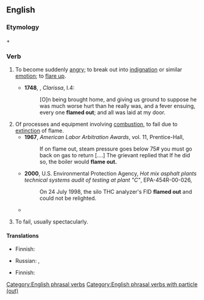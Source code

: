{{also|flameout|flame-out}}

==English==

===Etymology===
{{m|en|flame}} + {{m|en|out}}

===Verb===
{{en-verb|flames out|flaming out|flamed out}}

# {{lb|en|now|rare}} To become suddenly [[angry]]; to break out into [[indignation]] or similar [[emotion]]; to [[flare up]]. {{defdate|from 16th c.}}
#*'''1748''', {{w|Samuel Richardson}}, ''Clarissa'', I.4:
#*:[O]n being brought home, and giving us ground to suppose he was much worse hurt than he really was, and a fever ensuing, every one '''flamed out'''; and all was laid at my door.
# Of processes and equipment involving [[combustion]], to fail due to [[extinction]] of flame. {{defdate|from 20th c.}}
#* '''1967''', ''American Labor Arbitration Awards'', vol. 11, Prentice-Hall,
#*: If on flame out, steam pressure goes below 75# you must go back on gas to return [....] The grievant replied that If he did so, the boiler would '''flame out.'''
#* '''2000''', U.S. Environmental Protection Agency, ''Hot mix asphalt plants technical systems audit of testing at plant "C"'', EPA-454R-00-026,
#*: On 24 July 1998, the silo THC analyzer's FID '''flamed out''' and could not be relighted.
#* {{quote-text|en|year=2004|author=Philip P. Walsh and Paul Fletcher|title=Gas Turbine Performance|page=487|passage=Restarting in flight is a very important engine capability for all aircraft, as occasionally engines do '''flame out'''.}}
# {{lb|en|figuratively}} To fail, usually spectacularly.

====Translations====
{{trans-see|flare up}}

{{trans-top|to fail due to extinction of flame}}
* Finnish: {{t+|fi|sammua}}
{{trans-mid}}
* Russian: {{t+|ru|гло́хнуть|impf}}, {{t+|ru|загло́хнуть|pf}}
{{trans-bottom}}

{{trans-top|to fail spectacularly}}
* Finnish: {{t|fi|romuttua}}
{{trans-mid}}
{{trans-bottom}}

[[Category:English phrasal verbs]]
[[Category:English phrasal verbs with particle (out)]]